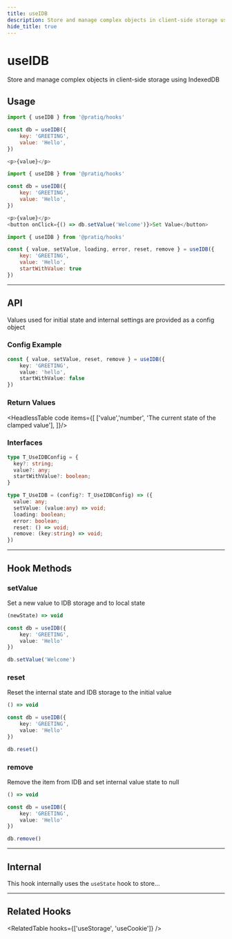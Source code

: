 ```yaml
---
title: useIDB
description: Store and manage complex objects in client-side storage using IndexedDB
hide_title: true
---
```


<MainText>
<h1>useIDB</h1>
Store and manage complex objects in client-side storage using IndexedDB
</MainText>




## Usage

<Tabs>

<TabItem value='simple' label='Simple'>

```js 
import { useIDB } from '@pratiq/hooks'

const db = useIDB({
    key: 'GREETING',
    value: 'Hello',
})

<p>{value}</p>
```

</TabItem>

<TabItem value='advanced' label='Advanced'>

```js
import { useIDB } from '@pratiq/hooks'

const db = useIDB({
    key: 'GREETING',
    value: 'Hello',
})

<p>{value}</p>
<button onClick={() => db.setValue('Welcome')}>Set Value</button>

```

</TabItem>
<TabItem value='full' label='Full'>

```js
import { useIDB } from '@pratiq/hooks'

const { value, setValue, loading, error, reset, remove } = useIDB({
    key: 'GREETING',
    value: 'Hello',
    startWithValue: true
})

```

</TabItem>
</Tabs>







<!--=========================================================================-->

<hr />

## API 

Values used for initial state and internal settings are provided as a config
object 

### Config Example

```ts
const { value, setValue, reset, remove } = useIDB({
    key: 'GREETING',
    value: 'hello',
    startWithValue: false
})
```


### Return Values

<HeadlessTable code items={[
    ['value','number', 'The current state of the clamped value'],
]}/>


### Interfaces
```ts
type T_UseIDBConfig = {
  key?: string;
  value?: any;
  startWithValue?: boolean;
}

type T_UseIDB = (config?: T_UseIDBConfig) => ({
  value: any; 
  setValue: (value:any) => void; 
  loading: boolean; 
  error: boolean;
  reset: () => void;
  remove: (key:string) => void;
})
```












<!--=========================================================================-->

<hr />


## Hook Methods

<Card>

### setValue
Set a new value to IDB storage and to local state

```ts
(newState) => void 
```
```ts
const db = useIDB({
    key: 'GREETING',
    value: 'Hello'
})

db.setValue('Welcome')
```

</Card>
<Card>


### reset
Reset the internal state and IDB storage to the initial value

```ts
() => void 
```
```ts
const db = useIDB({
    key: 'GREETING',
    value: 'Hello'
})

db.reset()
```

</Card>
<Card>


### remove
Remove the item from IDB and set internal value state to null

```ts
() => void 
```
```ts
const db = useIDB({
    key: 'GREETING',
    value: 'Hello'
})

db.remove()
```

</Card>










<!--=========================================================================-->

<hr />


## Internal

This hook internally uses the `useState` hook to store...



<!--=========================================================================-->

<hr />


## Related Hooks


<RelatedTable hooks={['useStorage', 'useCookie']} />
